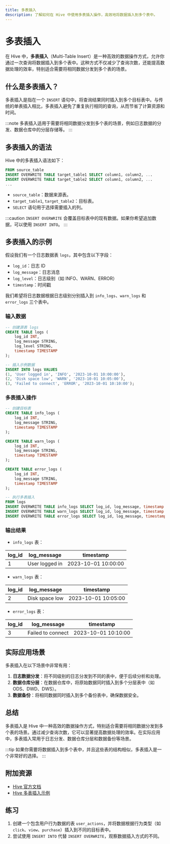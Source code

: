 ```yaml
---
title: 多表插入
description: 了解如何在 Hive 中使用多表插入操作，高效地将数据插入到多个表中。
---
```


# 多表插入

在 Hive 中，**多表插入**（Multi-Table Insert）是一种高效的数据操作方式，允许你通过一次查询将数据插入到多个表中。这种方式不仅减少了查询次数，还能提高数据处理的效率，特别适合需要将相同数据分发到多个表的场景。

## 什么是多表插入？

多表插入是指在一个 `INSERT` 语句中，将查询结果同时插入到多个目标表中。与传统的单表插入相比，多表插入避免了重复执行相同的查询，从而节省了计算资源和时间。

:::note
多表插入适用于需要将相同数据分发到多个表的场景，例如日志数据的分发、数据仓库中的分层存储等。
:::

## 多表插入的语法

Hive 中的多表插入语法如下：

```sql
FROM source_table
INSERT OVERWRITE TABLE target_table1 SELECT column1, column2, ...
INSERT OVERWRITE TABLE target_table2 SELECT column1, column2, ...
...
```

- `source_table`：数据来源表。
- `target_table1`, `target_table2`：目标表。
- `SELECT` 语句用于选择需要插入的列。

:::caution
`INSERT OVERWRITE` 会覆盖目标表中的现有数据。如果你希望追加数据，可以使用 `INSERT INTO`。
:::

## 多表插入的示例

假设我们有一个日志数据表 `logs`，其中包含以下字段：

- `log_id`：日志 ID
- `log_message`：日志消息
- `log_level`：日志级别（如 INFO、WARN、ERROR）
- `timestamp`：时间戳

我们希望将日志数据根据日志级别分别插入到 `info_logs`、`warn_logs` 和 `error_logs` 三个表中。

### 输入数据

```sql
-- 创建源表 logs
CREATE TABLE logs (
    log_id INT,
    log_message STRING,
    log_level STRING,
    timestamp TIMESTAMP
);

-- 插入示例数据
INSERT INTO logs VALUES
(1, 'User logged in', 'INFO', '2023-10-01 10:00:00'),
(2, 'Disk space low', 'WARN', '2023-10-01 10:05:00'),
(3, 'Failed to connect', 'ERROR', '2023-10-01 10:10:00');
```

### 多表插入操作

```sql
-- 创建目标表
CREATE TABLE info_logs (
    log_id INT,
    log_message STRING,
    timestamp TIMESTAMP
);

CREATE TABLE warn_logs (
    log_id INT,
    log_message STRING,
    timestamp TIMESTAMP
);

CREATE TABLE error_logs (
    log_id INT,
    log_message STRING,
    timestamp TIMESTAMP
);

-- 执行多表插入
FROM logs
INSERT OVERWRITE TABLE info_logs SELECT log_id, log_message, timestamp WHERE log_level = 'INFO'
INSERT OVERWRITE TABLE warn_logs SELECT log_id, log_message, timestamp WHERE log_level = 'WARN'
INSERT OVERWRITE TABLE error_logs SELECT log_id, log_message, timestamp WHERE log_level = 'ERROR';
```

### 输出结果

- `info_logs` 表：

| log_id | log_message    | timestamp           |
|--------|----------------|---------------------|
| 1      | User logged in | 2023-10-01 10:00:00 |

- `warn_logs` 表：

| log_id | log_message   | timestamp           |
|--------|---------------|---------------------|
| 2      | Disk space low| 2023-10-01 10:05:00 |

- `error_logs` 表：

| log_id | log_message       | timestamp           |
|--------|-------------------|---------------------|
| 3      | Failed to connect | 2023-10-01 10:10:00 |

## 实际应用场景

多表插入在以下场景中非常有用：

1. **日志数据分发**：将不同级别的日志分发到不同的表中，便于后续分析和处理。
2. **数据仓库分层**：在数据仓库中，将原始数据同时插入到多个分层表中（如 ODS、DWD、DWS）。
3. **数据备份**：将相同数据同时插入到多个备份表中，确保数据安全。

## 总结

多表插入是 Hive 中一种高效的数据操作方式，特别适合需要将相同数据分发到多个表的场景。通过减少查询次数，它可以显著提高数据处理的效率。在实际应用中，多表插入常用于日志分发、数据仓库分层和数据备份等场景。

:::tip
如果你需要将数据插入到多个表中，并且这些表的结构相似，多表插入是一个非常好的选择。
:::

## 附加资源

- [Hive 官方文档](https://cwiki.apache.org/confluence/display/Hive/LanguageManual+DML)
- [Hive 多表插入示例](https://www.tutorialspoint.com/hive/hive_insert_overwrite.htm)

## 练习

1. 创建一个包含用户行为数据的表 `user_actions`，并将数据根据行为类型（如 `click`、`view`、`purchase`）插入到不同的目标表中。
2. 尝试使用 `INSERT INTO` 代替 `INSERT OVERWRITE`，观察数据插入方式的不同。